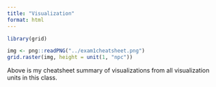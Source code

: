 ```yaml
---
title: "Visualization"
format: html
---
```


```r
library(grid)

img <- png::readPNG("../exam1cheatsheet.png")
grid.raster(img, height = unit(1, "npc"))
```


Above is my cheatsheet summary of visualizations from all visualization units in this class.



